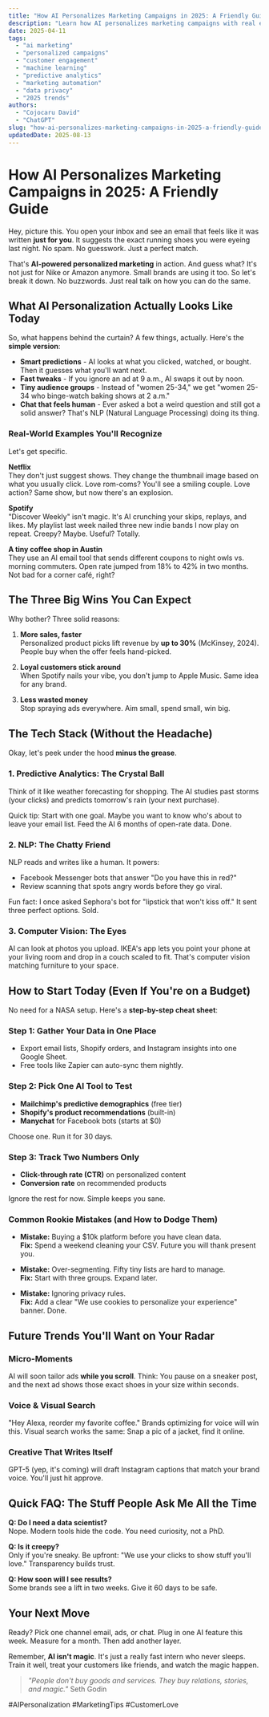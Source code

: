 ```yaml
---
title: "How AI Personalizes Marketing Campaigns in 2025: A Friendly Guide"
description: "Learn how AI personalizes marketing campaigns with real examples, easy steps, and honest advice. Boost engagement without the tech jargon."
date: 2025-04-11
tags:
  - "ai marketing"
  - "personalized campaigns"
  - "customer engagement"
  - "machine learning"
  - "predictive analytics"
  - "marketing automation"
  - "data privacy"
  - "2025 trends"
authors:
  - "Cojocaru David"
  - "ChatGPT"
slug: "how-ai-personalizes-marketing-campaigns-in-2025-a-friendly-guide"
updatedDate: 2025-08-13
---
```


# How AI Personalizes Marketing Campaigns in 2025: A Friendly Guide

Hey, picture this. You open your inbox and see an email that feels like it was written **just for you**. It suggests the exact running shoes you were eyeing last night. No spam. No guesswork. Just a perfect match.

That's **AI-powered personalized marketing** in action. And guess what? It's not just for Nike or Amazon anymore. Small brands are using it too. So let's break it down. No buzzwords. Just real talk on how you can do the same.

## What AI Personalization Actually Looks Like Today

So, what happens behind the curtain? A few things, actually. Here's the **simple version**:

- **Smart predictions** - AI looks at what you clicked, watched, or bought. Then it guesses what you'll want next.
- **Fast tweaks** - If you ignore an ad at 9 a.m., AI swaps it out by noon.
- **Tiny audience groups** - Instead of "women 25-34," we get "women 25-34 who binge-watch baking shows at 2 a.m."
- **Chat that feels human** - Ever asked a bot a weird question and still got a solid answer? That's NLP (Natural Language Processing) doing its thing.

### Real-World Examples You'll Recognize

Let's get specific.

**Netflix**  
They don't just suggest shows. They change the thumbnail image based on what you usually click. Love rom-coms? You'll see a smiling couple. Love action? Same show, but now there's an explosion.

**Spotify**  
"Discover Weekly" isn't magic. It's AI crunching your skips, replays, and likes. My playlist last week nailed three new indie bands I now play on repeat. Creepy? Maybe. Useful? Totally.

**A tiny coffee shop in Austin**  
They use an AI email tool that sends different coupons to night owls vs. morning commuters. Open rate jumped from 18% to 42% in two months. Not bad for a corner café, right?

## The Three Big Wins You Can Expect

Why bother? Three solid reasons:

1. **More sales, faster**  
   Personalized product picks lift revenue by **up to 30%** (McKinsey, 2024). People buy when the offer feels hand-picked.

2. **Loyal customers stick around**  
   When Spotify nails your vibe, you don't jump to Apple Music. Same idea for any brand.

3. **Less wasted money**  
   Stop spraying ads everywhere. Aim small, spend small, win big.

## The Tech Stack (Without the Headache)

Okay, let's peek under the hood **minus the grease**.

### 1. Predictive Analytics: The Crystal Ball

Think of it like weather forecasting for shopping. The AI studies past storms (your clicks) and predicts tomorrow's rain (your next purchase).

Quick tip: Start with one goal. Maybe you want to know who's about to leave your email list. Feed the AI 6 months of open-rate data. Done.

### 2. NLP: The Chatty Friend

NLP reads and writes like a human. It powers:

- Facebook Messenger bots that answer "Do you have this in red?"
- Review scanning that spots angry words before they go viral.

Fun fact: I once asked Sephora's bot for "lipstick that won't kiss off." It sent three perfect options. Sold.

### 3. Computer Vision: The Eyes

AI can look at photos you upload. IKEA's app lets you point your phone at your living room and drop in a couch scaled to fit. That's computer vision matching furniture to your space.

## How to Start Today (Even If You're on a Budget)

No need for a NASA setup. Here's a **step-by-step cheat sheet**:

### Step 1: Gather Your Data in One Place
- Export email lists, Shopify orders, and Instagram insights into one Google Sheet.
- Free tools like Zapier can auto-sync them nightly.

### Step 2: Pick One AI Tool to Test
- **Mailchimp's predictive demographics** (free tier)
- **Shopify's product recommendations** (built-in)
- **Manychat** for Facebook bots (starts at $0)

Choose one. Run it for 30 days.

### Step 3: Track Two Numbers Only
- **Click-through rate (CTR)** on personalized content
- **Conversion rate** on recommended products

Ignore the rest for now. Simple keeps you sane.

### Common Rookie Mistakes (and How to Dodge Them)

- **Mistake:** Buying a $10k platform before you have clean data.  
  **Fix:** Spend a weekend cleaning your CSV. Future you will thank present you.

- **Mistake:** Over-segmenting. Fifty tiny lists are hard to manage.  
  **Fix:** Start with three groups. Expand later.

- **Mistake:** Ignoring privacy rules.  
  **Fix:** Add a clear "We use cookies to personalize your experience" banner. Done.

## Future Trends You'll Want on Your Radar

### Micro-Moments
AI will soon tailor ads **while you scroll**. Think: You pause on a sneaker post, and the next ad shows those exact shoes in your size within seconds.

### Voice & Visual Search
"Hey Alexa, reorder my favorite coffee." Brands optimizing for voice will win this. Visual search works the same: Snap a pic of a jacket, find it online.

### Creative That Writes Itself
GPT-5 (yep, it's coming) will draft Instagram captions that match your brand voice. You'll just hit approve.

## Quick FAQ: The Stuff People Ask Me All the Time

**Q: Do I need a data scientist?**  
Nope. Modern tools hide the code. You need curiosity, not a PhD.

**Q: Is it creepy?**  
Only if you're sneaky. Be upfront: "We use your clicks to show stuff you'll love." Transparency builds trust.

**Q: How soon will I see results?**  
Some brands see a lift in two weeks. Give it 60 days to be safe.

## Your Next Move

Ready? Pick one channel email, ads, or chat. Plug in one AI feature this week. Measure for a month. Then add another layer.

Remember, **AI isn't magic**. It's just a really fast intern who never sleeps. Train it well, treat your customers like friends, and watch the magic happen.

> _"People don't buy goods and services. They buy relations, stories, and magic."_   Seth Godin

#AIPersonalization #MarketingTips #CustomerLove